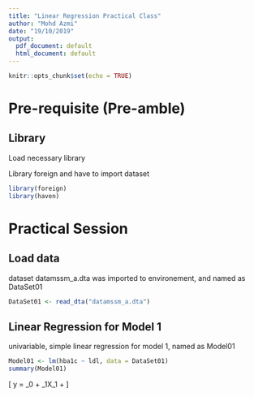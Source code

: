 ```yaml
---
title: "Linear Regression Practical Class"
author: "Mohd Azmi"
date: "19/10/2019"
output:
  pdf_document: default
  html_document: default
---
```


```r
knitr::opts_chunk$set(echo = TRUE)
```

# Pre-requisite (Pre-amble)

## Library

Load necessary library

Library foreign and have to import dataset

```r
library(foreign)
library(haven)
```

# Practical Session

## Load data

dataset datamssm_a.dta was imported to environement, and named as DataSet01

```r

DataSet01 <- read_dta("datamssm_a.dta")

```

## Linear Regression for Model 1

univariable, simple linear regression for model 1, named as Model01

```r
Model01 <- lm(hba1c ~ ldl, data = DataSet01)
summary(Model01)
```
\[ y = \beta_0 + \beta_1X_1 + \epsilon ]


